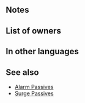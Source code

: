 {{Passive
|name=Power of Nihility
|type=A
|exclusive=1
|canUseWeapon={{WeaponList|All}}
|canUseMove={{MoveList|All}}
|properties=random_owner
|1name=Power of Nihility
|1tagid=SID_虚無の力
|1effect=If number of allies adjacent to unit ≤ 1, grants Atk/Spd/Def/Res+9 to unit and grants Special cooldown charge +1 to unit per attack during combat (only highest value applied; does not stack), and also, if unit deals damage to foe using a Special during combat, restores X% of unit's max HP to unit (X = unit's max Special cooldown count value × 20, + 10; max 100; triggers even if 0 damage is dealt).
|1cost=300
|1required=-
}}
==Notes==
{{Temporary buffs}}
{{CooldownChargePlus}}
{{CombatHPRecovery}}
==List of owners==
{{Skill Hero List}}
==In other languages==
{{OtherLanguages
|japanese=虚無の力
|german=Macht des Nichts
|spanishEU=Poder del vacío
|spanishLA=Poder de nada
|french=Pouvoir du néant
|italian=Potere del nulla
|chineseTW=虛無之力
|portuguese=Poder do nada
}}
==See also==
{{See also skills|cond=(Description LIKE '%restores HP%of unit_s max HP%' OR Description LIKE '%restores%of unit_s maximum HP%' OR Description LIKE '%X = unit_s max special cooldown count value%' OR Description LIKE '%number of allies adjacent to unit ≤%') AND Exclusive='1'}}
* [[Skill families/C Passives#Alarm|Alarm Passives]]
* [[Skill families/A Passives#Surge|Surge Passives]]
{{Passives Navbox|A}}